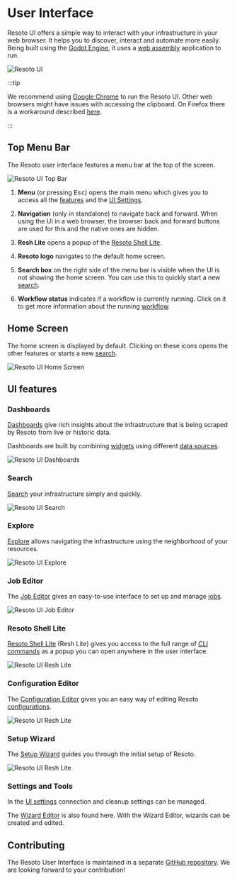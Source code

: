 # User Interface

Resoto UI offers a simple way to interact with your infrastructure in your web browser. It helps you to discover, interact and automate more easily. Being built using the [Godot Engine](https://godotengine.org), it uses a [web assembly](https://github.com/WebAssembly/design) application to run.

![Resoto UI](./img/resoto-ui-interface.jpg)

:::tip

We recommend using [Google Chrome](https://www.google.com/intl/en_en/chrome) to run the Resoto UI. Other web browsers might have issues with accessing the clipboard. On Firefox there is a workaround described [here](https://github.com/godotengine/godot/issues/57382#issuecomment-1262280650).

:::

## Top Menu Bar

The Resoto user interface features a menu bar at the top of the screen.

![Resoto UI Top Bar](./img/resoto-ui-top-bar.png)

1. **Menu** (or pressing <kbd>Esc</kbd>) opens the main menu which gives you to access all the [features](#ui-features) and the [UI Settings](./settings-and-tools.mdx#user-interface-settings).

2. **Navigation** (only in standalone) to navigate back and forward. When using the UI in a web browser, the browser back and forward buttons are used for this and the native ones are hidden.

3. **Resh Lite** opens a popup of the [Resoto Shell Lite](./resh-lite.mdx).

4. **Resoto logo** navigates to the default home screen.

5. **Search box** on the right side of the menu bar is visible when the UI is not showing the home screen. You can use this to quickly start a new [search](./search.mdx).

6. **Workflow status** indicates if a workflow is currently running. Click on it to get more information about the running [workflow](../../concepts/automation/index.mdx).

## Home Screen

The home screen is displayed by default. Clicking on these icons opens the other features or starts a new [search](./search.mdx).

![Resoto UI Home Screen](./img/resoto-ui-home-screen.jpg)

## UI features

### Dashboards

[Dashboards](./dashboards/index.mdx) give rich insights about the infrastructure that is being scraped by Resoto from live or historic data.

Dashboards are built by combining [widgets](./dashboards/widgets/index.mdx) using different [data sources](./dashboards/data-sources/index.mdx).

![Resoto UI Dashboards](./img/resoto-ui-dashboards.jpg)

### Search

[Search](./search.mdx) your infrastructure simply and quickly.

![Resoto UI Search](./img/resoto-ui-search.png)

### Explore

[Explore](./explore.mdx) allows navigating the infrastructure using the neighborhood of your resources.

![Resoto UI Explore](./img/resoto-ui-explore.jpg)

### Job Editor

The [Job Editor](./job-editor.mdx) gives an easy-to-use interface to set up and manage [jobs](../../concepts/automation/index.mdx).

![Resoto UI Job Editor](./img/resoto-ui-job-editor.jpg)

### Resoto Shell Lite

[Resoto Shell Lite](./resh-lite.mdx) (Resh Lite) gives you access to the full range of [CLI commands](../../reference/cli/index.mdx) as a popup you can open anywhere in the user interface.

![Resoto UI Resh Lite](./img/resoto-ui-resh-lite.jpg)

### Configuration Editor

The [Configuration Editor](./configuration-editor.mdx) gives you an easy way of editing Resoto [configurations](../configuration/index.mdx).

![Resoto UI Resh Lite](./img/resoto-ui-config-editor.jpg)

### Setup Wizard

The [Setup Wizard](./setup-wizard.mdx) guides you through the initial setup of Resoto.

![Resoto UI Resh Lite](./img/resoto-ui-setup-wizard.jpg)

### Settings and Tools

In the [UI settings](./settings-and-tools.mdx#user-interface-settings) connection and cleanup settings can be managed.

The [Wizard Editor](./settings-and-tools.mdx#wizard-editor) is also found here. With the Wizard Editor, wizards can be created and edited.

## Contributing

The Resoto User Interface is maintained in a separate [GitHub repository](https://github.com/someengineering/resoto-ui). We are looking forward to your contribution!
